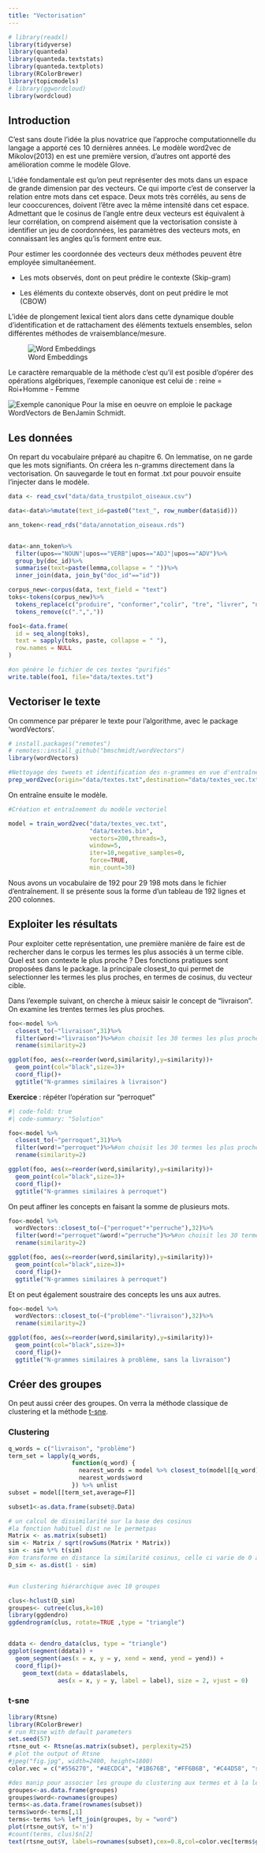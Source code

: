 ---
title: "Vectorisation"
---

```{r setup, include=TRUE, output=FALSE}

# library(readxl)
library(tidyverse)
library(quanteda)
library(quanteda.textstats)
library(quanteda.textplots)
library(RColorBrewer)
library(topicmodels)
# library(ggwordcloud)
library(wordcloud)

```

## Introduction

C’est sans doute l’idée la plus novatrice que l’approche computationnelle du langage a apporté ces 10 dernières années. Le modèle word2vec de Mikolov(2013) en est une première version, d’autres ont apporté des amélioration comme le modèle Glove.

L’idée fondamentale est qu’on peut représenter des mots dans un espace de grande dimension par des vecteurs. Ce qui importe c’est de conserver la relation entre mots dans cet espace. Deux mots très corrélés, au sens de leur cooccurences, doivent l’être avec la même intensité dans cet espace. Admettant que le cosinus de l’angle entre deux vecteurs est équivalent à leur corrélation, on comprend aisément que la vectorisation consiste à identifier un jeu de coordonnées, les paramètres des vecteurs mots, en connaissant les angles qu’is forment entre eux.

Pour estimer les coordonnée des vecteurs deux méthodes peuvent être employée simultanéement.

  -  Les mots observés, dont on peut prédire le contexte (Skip-gram)

  - Les éléments du contexte observés, dont on peut prédire le mot (CBOW)

L’idée de plongement lexical tient alors dans cette dynamique double d’identification et de rattachament des éléments textuels ensembles, selon différentes méthodes de vraisemblance/mesure.

![Word Embeddings](skipgramCbow.jpg)

Le caractère remarquable de la méthode c’est qu’il est posible d’opérer des opérations algébriques, l’exemple canonique est celui de : reine = Roi+Homme - Femme

![Exemple canonique](wordvector.png)
Pour la mise en oeuvre on emploie le package WordVectors de BenJamin Schmidt.

## Les données

On repart du vocabulaire préparé au chapitre 6. On lemmatise, on ne garde que les mots signifiants. On créera les n-gramms directement dans la vectorisation. On sauvegarde le tout en format .txt pour pouvoir ensuite l'injecter dans le modèle.

```{r data, warning=FALSE}
data <- read_csv("data/data_trustpilot_oiseaux.csv")

data<-data%>%mutate(text_id=paste0("text_", row_number(data$id)))

ann_token<-read_rds("data/annotation_oiseaux.rds")


data<-ann_token%>%
  filter(upos=="NOUN"|upos=="VERB"|upos=="ADJ"|upos=="ADV")%>%
  group_by(doc_id)%>%
  summarise(text=paste(lemma,collapse = " "))%>%
  inner_join(data, join_by("doc_id"=="id"))

corpus_new<-corpus(data, text_field = "text")
toks<-tokens(corpus_new)%>%
  tokens_replace(c("produire", "conformer","colir", "tre", "livrer", "n"), c("produit", "conforme","colis", "très", "livraison", "ne"))%>%
  tokens_remove(c(".",","))

foo1<-data.frame(
  id = seq_along(toks),
  text = sapply(toks, paste, collapse = " "),
  row.names = NULL
)

#on génère le fichier de ces textes "purifiés"
write.table(foo1, file="data/textes.txt")

```

## Vectoriser le texte

On commence par préparer le texte pour l'algorithme, avec le package 'wordVectors'.

```{r}
# install.packages("remotes")
# remotes::install_github("bmschmidt/wordVectors")
library(wordVectors)

#Nettoyage des tweets et identification des n-grammes en vue d'entraîner le modèle
prep_word2vec(origin="data/textes.txt",destination="data/textes_vec.txt",lowercase=T,bundle_ngrams=3)


```

On entraîne ensuite le modèle.

```{r}
#Création et entraînement du modèle vectoriel

model = train_word2vec("data/textes_vec.txt",
                       "data/textes.bin",
                       vectors=200,threads=3,
                       window=5,
                       iter=10,negative_samples=0,
                       force=TRUE, 
                       min_count=30)
```

Nous avons un vocabulaire de 192 pour 29 198 mots dans le fichier d'entraînement. Il se présente sous la forme d'un tableau de 192 lignes et 200 colonnes.

## Exploiter les résultats

Pour exploiter cette représentation, une première manière de faire est de rechercher dans le corpus les termes les plus associés à un terme cible. Quel est son contexte le plus proche ? Des fonctions pratiques sont proposées dans le package. la principale closest_to qui permet de selectionner les termes les plus proches, en termes de cosinus, du vecteur cible.

Dans l’exemple suivant, on cherche à mieux saisir le concept de “livraison”. On examine les trentes termes les plus proches. 

```{r}
foo<-model %>% 
  closest_to(~"livraison",31)%>%
  filter(word!="livraison")%>%#on choisit les 30 termes les plus proches, sauf livraison
  rename(similarity=2)

ggplot(foo, aes(x=reorder(word,similarity),y=similarity))+
  geom_point(col="black",size=3)+
  coord_flip()+
  ggtitle("N-grammes similaires à livraison")


```

**Exercice** : répéter l'opération sur "perroquet"

```{r}
#| code-fold: true
#| code-summary: "Solution"

foo<-model %>% 
  closest_to(~"perroquet",31)%>%
  filter(word!="perroquet")%>%#on choisit les 30 termes les plus proches, sauf livraison
  rename(similarity=2)

ggplot(foo, aes(x=reorder(word,similarity),y=similarity))+
  geom_point(col="black",size=3)+
  coord_flip()+
  ggtitle("N-grammes similaires à perroquet")

```

On peut affiner les concepts en faisant la somme de plusieurs mots.

```{r}
foo<-model %>% 
  wordVectors::closest_to(~("perroquet"+"perruche"),32)%>%
  filter(word!="perroquet"&word!="perruche")%>%#on choisit les 30 termes les plus proches, sauf livraison
  rename(similarity=2)

ggplot(foo, aes(x=reorder(word,similarity),y=similarity))+
  geom_point(col="black",size=3)+
  coord_flip()+
  ggtitle("N-grammes similaires à perroquet")

```
Et on peut également soustraire des concepts les uns aux autres.

```{r}
foo<-model %>% 
  wordVectors::closest_to(~("problème"-"livraison"),32)%>%
  rename(similarity=2)

ggplot(foo, aes(x=reorder(word,similarity),y=similarity))+
  geom_point(col="black",size=3)+
  coord_flip()+
  ggtitle("N-grammes similaires à problème, sans la livraison")

```

## Créer des groupes

On peut aussi créer des groupes. On verra la méthode classique de clustering et la méthode [t-sne](https://fr.wikipedia.org/wiki/Algorithme_t-SNE).

### Clustering

```{r}
q_words = c("livraison", "problème")
term_set = lapply(q_words, 
                  function(q_word) {
                    nearest_words = model %>% closest_to(model[[q_word]],80)
                    nearest_words$word
                  }) %>% unlist
subset = model[[term_set,average=F]]

subset1<-as.data.frame(subset@.Data)

# un calcul de dissimilarité sur la base des cosinus
#la fonction habituel dist ne le permetpas
Matrix <- as.matrix(subset1)
sim <- Matrix / sqrt(rowSums(Matrix * Matrix))
sim <- sim %*% t(sim)
#on transforme en distance la similarité cosinus, celle ci varie de 0 à 2.
D_sim <- as.dist(1 - sim)


#un clustering hiérarchique avec 10 groupes

clus<-hclust(D_sim)
groupes<- cutree(clus,k=10)
library(ggdendro)
ggdendrogram(clus, rotate=TRUE ,type = "triangle")


ddata <- dendro_data(clus, type = "triangle")
ggplot(segment(ddata)) + 
  geom_segment(aes(x = x, y = y, xend = xend, yend = yend)) + 
  coord_flip()+
    geom_text(data = ddata$labels, 
              aes(x = x, y = y, label = label), size = 2, vjust = 0)
```

### t-sne

```{r}
library(Rtsne)
library(RColorBrewer)
# run Rtsne with default parameters
set.seed(57)
rtsne_out <- Rtsne(as.matrix(subset), perplexity=25)
# plot the output of Rtsne
#jpeg("fig.jpg", width=2400, height=1800)
color.vec = c("#556270", "#4ECDC4", "#1B676B", "#FF6B6B", "#C44D58", "seagreen1", "seagreen4", "slateblue4", "firebrick", "Royalblue")

#des manip pour associer les groupe du clustering aux termes et à la leur coordonnée dans tsne.
groupes<-as.data.frame(groupes)
groupes$word<-rownames(groupes)
terms<-as.data.frame(rownames(subset))
terms$word<-terms[,1] 
terms<-terms %>% left_join(groupes, by = "word")
plot(rtsne_out$Y, t='n')
#count(terms, clus)$n[2]
text(rtsne_out$Y, labels=rownames(subset),cex=0.8,col=color.vec[terms$groupes])

```

